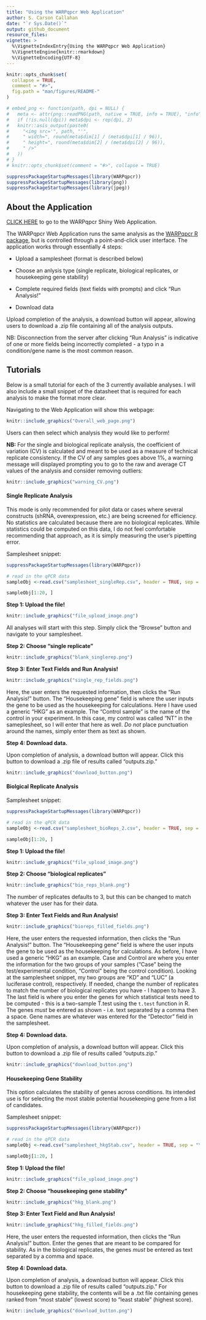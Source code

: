 ```yaml
---
title: "Using the WARPqpcr Web Application"
author: S. Carson Callahan
date: "`r Sys.Date()`"
output: github_document
resource_files:
vignette: >
  %\VignetteIndexEntry{Using the WARPqpcr Web Application}
  %\VignetteEngine{knitr::rmarkdown}
  %\VignetteEncoding{UTF-8}
---
```


```r
knitr::opts_chunk$set(
  collapse = TRUE,
  comment = "#>",
  fig.path = "man/figures/README-"
)
```

```r
# embed_png <- function(path, dpi = NULL) {
#   meta <- attr(png::readPNG(path, native = TRUE, info = TRUE), "info")
#   if (!is.null(dpi)) meta$dpi <- rep(dpi, 2)
#   knitr::asis_output(paste0(
#     "<img src='", path, "'",
#     " width=", round(meta$dim[1] / (meta$dpi[1] / 96)),
#     " height=", round(meta$dim[2] / (meta$dpi[2] / 96)),
#     " />"
#   ))
# }
# knitr::opts_chunk$set(comment = "#>", collapse = TRUE)
```

```r
suppressPackageStartupMessages(library(WARPqpcr))
suppressPackageStartupMessages(library(png))
suppressPackageStartupMessages(library(jpeg))
```

## About the Application

[CLICK HERE](https://s-carson-callahan.shinyapps.io/WARPqpcr/) to go to the WARPqpcr Shiny Web Application.

The WARPqpcr Web Application runs the same analysis as the [WARPqpcr R package](https://github.com/sccallahan/WARPqpcr), but is controlled through a point-and-click user interface. The application works through essentially 4 steps:

* Upload a samplesheet (format is described below)

* Choose an anlysis type (single replicate, biological replicates, or housekeeping gene stability)

* Complete required fields (text fields with prompts) and click "Run Analysis!"

* Download data

Upload completion of the analysis, a download button will appear, allowing users to download a .zip file containing all of the analysis outputs.

NB: Disconnection from the server after clicking "Run Analysis" is indicative of one or more fields being incorrectly completed - a typo in a condition/gene name is the most common reason.

## Tutorials

Below is a small tutorial for each of the 3 currently available analyses. I will also include a small snippet of the datasheet that is required for each analysis to make the format more clear.

Navigating to the Web Application will show this webpage:

```r
knitr::include_graphics("Overall_web_page.png")
```

Users can then select which analysis they would like to perform!

**NB:** For the single and biological replicate analysis, the coefficient of variation (CV) is calculated and meant to be used as a measure of technical replicate consistency. If the CV of any samples goes above 1%, a warning message will displayed prompting you to go to the raw and average CT values of the analysis and consider removing outliers:


```r
knitr::include_graphics("warning_CV.png")
```


#### Single Replicate Analysis

This mode is only recommended for pilot data or cases where several constructs (shRNA, overexpression, etc.) are being screened for efficiency. No statistics are calculated because there are no biological replicates. While statistics could be computed on this data, I do not feel comfortable recommending that approach, as it is simply measuring the user's pipetting error.

Samplesheet snippet:
```r
suppressPackageStartupMessages(library(WARPqpcr))

# read in the qPCR data
sampleObj <-read.csv("samplesheet_singleRep.csv", header = TRUE, sep = "\t")

sampleObj[1:20, ]
```

**Step 1: Upload the file!**

```r
knitr::include_graphics("file_upload_image.png")
```

All analyses will start with this step. Simply click the "Browse" button and navigate to your samplesheet.

**Step 2: Choose "single replicate"**

```r
knitr::include_graphics("blank_singlerep.png")
```

**Step 3: Enter Text Fields and Run Analysis!**

```r
knitr::include_graphics("single_rep_fields.png")
```

Here, the user enters the requested information, then clicks the "Run Analysis!" button. The "Housekeeping gene" field is where the user inputs the gene to be used as the housekeeping for calculations. Here I have used a generic "HKG" as an example. The "Control sample" is the name of the control in your experiment. In this case, my control was called "NT" in the sameplesheet, so I will enter that here as well. *Do not* place punctuation around the names, simply enter them as text as shown.

**Step 4: Download data.**

Upon completion of analysis, a download button will appear. Click this button to download a .zip file of results called "outputs.zip."

```r
knitr::include_graphics("download_button.png")
```


#### Biolgical Replicate Analysis

Samplesheet snippet:
```r
suppressPackageStartupMessages(library(WARPqpcr))

# read in the qPCR data
sampleObj <-read.csv("samplesheet_bioReps_2.csv", header = TRUE, sep = "\t")

sampleObj[1:20, ]
```

**Step 1: Upload the file!**

```r
knitr::include_graphics("file_upload_image.png")
```

**Step 2: Choose "biological replicates"**

```r
knitr::include_graphics("bio_reps_blank.png")
```

The number of replicates defaults to 3, but this can be changed to match whatever the user has for their data.

**Step 3: Enter Text Fields and Run Analysis!**

```r
knitr::include_graphics("bioreps_filled_fields.png")
```

Here, the user enters the requested information, then clicks the "Run Analysis!" button. The "Housekeeping gene" field is where the user inputs the gene to be used as the housekeeping for calculations. As before, I have used a generic "HKG" as an example. Case and Control are where you enter the information for the two groups of your samples ("Case" being the test/experimental condition, "Control" being the control condition). Looking at the samplesheet snippet, my two groups are "KD" and "LUC" (a luciferase control), respectively. If needed, change the number of replicates to match the number of biological replicates you have - I happen to have 3. The last field is where you enter the genes for which statistical tests need to be computed - this is a two-sample T.test using the `t.test` function in R. The genes *must* be entered as shown - i.e. text separated by a comma then a space. Gene names are whatever was entered for the "Detector" field in the samplesheet.

**Step 4: Download data.**

Upon completion of analysis, a download button will appear. Click this button to download a .zip file of results called "outputs.zip."

```r
knitr::include_graphics("download_button.png")
```


#### Housekeeping Gene Stability

This option calculates the stability of genes across conditions. Its intended use is for selecting the most stable potential housekeeping gene from a list of candidates.

Samplesheet snippet:
```r
suppressPackageStartupMessages(library(WARPqpcr))

# read in the qPCR data
sampleObj <-read.csv("samplesheet_hkgStab.csv", header = TRUE, sep = "\t")

sampleObj[1:20, ]
```


**Step 1: Upload the file!**

```r
knitr::include_graphics("file_upload_image.png")
```

**Step 2: Choose "housekeeping gene stability"**

```r
knitr::include_graphics("hkg_blank.png")
```

**Step 3: Enter Text Field and Run Analysis!**

```r
knitr::include_graphics("hkg_filled_fields.png")
```

Here, the user enters the requested information, then clicks the "Run Analysis!" button. Enter the genes that are meant to be compared for stability. As in the biological replicates, the genes *must* be entered as text separated by a comma and space.

**Step 4: Download data.**

Upon completion of analysis, a download button will appear. Click this button to download a .zip file of results called "outputs.zip." For housekeeping gene stability, the contents will be a .txt file containing genes ranked from "most stable" (lowest score) to "least stable" (highest score).

```r
knitr::include_graphics("download_button.png")
```

